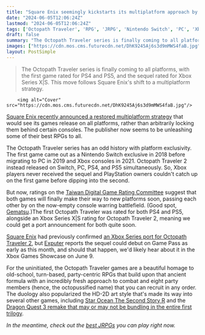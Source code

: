 ```yaml
---
title: "Square Enix seemingly kickstarts its multiplatform approach by freeing some of its best JRPGs to cross the console divide"
date: "2024-06-05T12:06:24Z"
lastmod: "2024-06-05T12:06:24Z"
tags: ['Octopath Traveler', 'RPG', 'JRPG', 'Nintendo Switch', 'PC', 'Xbox', 'PlayStation', 'Square Enix', 'Xbox Game Pass', 'HD-2D', 'Star Ocean The Second Story R', 'Dragon Quest 3']
draft: false
summary: "The Octopath Traveler series is finally coming to all platforms, with the first game rated for PS4 and PS5, and the sequel rated for Xbox Series X|S. This move follows Square Enix's shift to a multiplatform strategy."
images: ["https://cdn.mos.cms.futurecdn.net/DhK9245Aj6s3d9mMWS4faB.jpg"]
layout: PostSimple
---
```

> The Octopath Traveler series is finally coming to all platforms, with the first game rated for PS4 and PS5, and the sequel rated for Xbox Series X|S. This move follows Square Enix's shift to a multiplatform strategy.


        <img alt="Cover" src="https://cdn.mos.cms.futurecdn.net/DhK9245Aj6s3d9mMWS4faB.jpg"/>
        
[Square Enix recently announced a restored multiplatform strategy](https://www.gamesradar.com/games/square-enix-to-shift-from-quantity-to-quality-as-it-aggressively-pursues-a-multiplatform-strategy-which-could-spell-the-end-of-playstation-first-final-fantasy-games/) that would see its games release on all platforms, rather than arbitrarily locking them behind certain consoles. The publisher now seems to be unleashing some of their best RPGs to all.

The Octopath Traveler series has an odd history with platform exclusivity. The first game came out as a Nintendo Switch exclusive in 2018 before migrating to PC in 2019 and Xbox consoles in 2021. Octopath Traveler 2 instead released on Switch, PC, PS4, and PS5 simultaneously. So, Xbox players never received the sequel and PlayStation owners couldn't catch up on the first game before dipping into the second. 

But now, ratings on the [Taiwan Digital Game Rating Committee](https://www.gamerating.org.tw/Search/Game) suggest that both games will finally make their way to new platforms soon, passing each other by on the now-empty console warring battlefield. (Good spot, [Gematsu](https://www.gematsu.com/2024/06/octopath-traveler-rated-for-ps5-ps4-in-taiwan-alongside-octopath-traveler-ii-for-xbox-series).)The first Octopath Traveler was rated for both PS4 and PS5, alongside an Xbox Series X|S rating for Octopath Traveler 2, meaning we could get a port announcement for both quite soon. 

[Square Enix](https://www.gamesradar.com/tag/square_enix/) had previously confirmed [an Xbox Series port for Octopath Traveler 2](https://www.gamesradar.com/one-of-the-best-jrpgs-of-2023-is-coming-to-xbox-series-x-next-year/), but [Exputer](https://forums.exputer.com/threads/octopath-traveler-2-headed-to-xbox-in-june.77/) reports the sequel could debut on Game Pass as early as this month, and should that happen, we'd likely hear about it in the Xbox Games Showcase on June 9.

For the uninitiated, the Octopath Traveler games are a beautiful homage to old-school, turn-based, party-centric RPGs that build upon that ancient formula with an incredibly fresh approach to combat and eight party members (hence, the octopussified name) that you can recruit in any order. The duology also popularized the HD-2D art style that's made its way into several other games, including [Star Ocean The Second Story R](https://www.gamesradar.com/24-years-later-jrpg-fans-rejoice-as-star-ocean-the-second-story-r-sets-the-new-gold-standard-for-any-new-remakes-amid-stellar-reviews/) and the [Dragon Quest 3 remake that may or may not be bundling in the entire first trilogy](https://www.gamesradar.com/games/jrpg/after-3-years-of-silence-dragon-quest-3s-gorgeous-remake-rears-its-head-with-a-tease-that-more-hd-2d-jrpg-remakes-are-in-the-works-the-legend-of-erdrick-draws-near/). 

*In the meantime, check out the *[<em>best JRPGs</em>](https://www.gamesradar.com/best-jrpgs/)* you can play right now.*
        